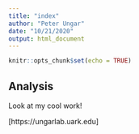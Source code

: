 ```yaml
---
title: "index"
author: "Peter Ungar"
date: "10/21/2020"
output: html_document
---
```


```r
knitr::opts_chunk$set(echo = TRUE)
```
## Analysis
Look at my cool work!

[https://ungarlab.uark.edu]